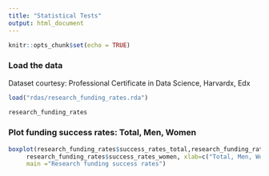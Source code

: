```yaml
---
title: "Statistical Tests"
output: html_document
---
```


```r
knitr::opts_chunk$set(echo = TRUE)
```


### Load the data 
####### Dataset courtesy: Professional Certificate in Data Science, Harvardx, Edx
```r
load("rdas/research_funding_rates.rda") 
```
```r
research_funding_rates
```

### Plot funding success rates: Total, Men, Women
```r
boxplot(research_funding_rates$success_rates_total,research_funding_rates$success_rates_men, 
     research_funding_rates$success_rates_women, xlab=c("Total, Men, Women"), 
     main ="Research funding success rates")
```

